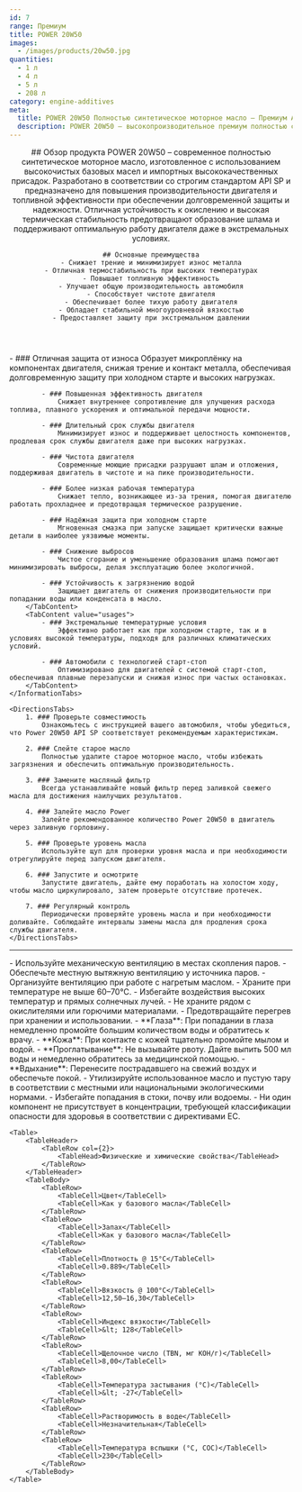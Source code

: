 ```yaml
---
id: 7
range: Премиум
title: POWER 20W50
images:
  - /images/products/20w50.jpg
quantities:
  - 1 л
  - 4 л
  - 5 л
  - 208 л
category: engine-additives
meta:
  title: POWER 20W50 Полностью синтетическое моторное масло – Премиум API SP для современных двигателей
  description: POWER 20W50 – высокопроизводительное премиум полностью синтетическое моторное масло, соответствующее стандарту API SP. Обеспечивает повышенную топливную эффективность, защиту от износа и надежную работу при холодном старте. Идеально для автомобилей с системой старт-стоп и в экстремальных температурных условиях.
---
```


<Header>
    ## Обзор продукта
    POWER 20W50 – современное полностью синтетическое моторное масло, изготовленное с использованием высокочистых базовых масел и импортных высококачественных присадок. Разработано в соответствии со строгим стандартом API SP и предназначено для повышения производительности двигателя и топливной эффективности при обеспечении долговременной защиты и надежности. Отличная устойчивость к окислению и высокая термическая стабильность предотвращают образование шлама и поддерживают оптимальную работу двигателя даже в экстремальных условиях.

    ## Основные преимущества
    - Снижает трение и минимизирует износ металла
    - Отличная термостабильность при высоких температурах
    - Повышает топливную эффективность
    - Улучшает общую производительность автомобиля
    - Способствует чистоте двигателя
    - Обеспечивает более тихую работу двигателя
    - Обладает стабильной многоуровневой вязкостью
    - Предоставляет защиту при экстремальном давлении
</Header>

<Section>
    <InformationTabs>
        <TabContent value="core">
            - ### Отличная защита от износа
                Образует микроплёнку на компонентах двигателя, снижая трение и контакт металла, обеспечивая долговременную защиту при холодном старте и высоких нагрузках.

            - ### Повышенная эффективность двигателя
                Снижает внутреннее сопротивление для улучшения расхода топлива, плавного ускорения и оптимальной передачи мощности.

            - ### Длительный срок службы двигателя
                Минимизирует износ и поддерживает целостность компонентов, продлевая срок службы двигателя даже при высоких нагрузках.

            - ### Чистота двигателя
                Современные моющие присадки разрушают шлам и отложения, поддерживая двигатель в чистоте и на пике производительности.

            - ### Более низкая рабочая температура
                Снижает тепло, возникающее из-за трения, помогая двигателю работать прохладнее и предотвращая термическое разрушение.

            - ### Надёжная защита при холодном старте
                Мгновенная смазка при запуске защищает критически важные детали в наиболее уязвимые моменты.

            - ### Снижение выбросов
                Чистое сгорание и уменьшение образования шлама помогают минимизировать выбросы, делая эксплуатацию более экологичной.

            - ### Устойчивость к загрязнению водой
                Защищает двигатель от снижения производительности при попадании воды или конденсата в масло.
        </TabContent>
        <TabContent value="usages">
            - ### Экстремальные температурные условия
                Эффективно работает как при холодном старте, так и в условиях высокой температуры, подходя для различных климатических условий.

            - ### Автомобили с технологией старт-стоп
                Оптимизировано для двигателей с системой старт-стоп, обеспечивая плавные перезапуски и снижая износ при частых остановках.
        </TabContent>
    </InformationTabs>

    <DirectionsTabs>
        1. ### Проверьте совместимость
            Ознакомьтесь с инструкцией вашего автомобиля, чтобы убедиться, что Power 20W50 API SP соответствует рекомендуемым характеристикам.

        2. ### Слейте старое масло
            Полностью удалите старое моторное масло, чтобы избежать загрязнения и обеспечить оптимальную производительность.

        3. ### Замените масляный фильтр
            Всегда устанавливайте новый фильтр перед заливкой свежего масла для достижения наилучших результатов.

        4. ### Залейте масло Power
            Залейте рекомендованное количество Power 20W50 в двигатель через заливную горловину.

        5. ### Проверьте уровень масла
            Используйте щуп для проверки уровня масла и при необходимости отрегулируйте перед запуском двигателя.

        6. ### Запустите и осмотрите
            Запустите двигатель, дайте ему поработать на холостом ходу, чтобы масло циркулировало, затем проверьте отсутствие протечек.

        7. ### Регулярный контроль
            Периодически проверяйте уровень масла и при необходимости доливайте. Соблюдайте интервалы замены масла для продления срока службы двигателя.
    </DirectionsTabs>
</Section>

***

<Section>
    <SafetyTabs>
        <TabContent value="handling">
            - Используйте механическую вентиляцию в местах скопления паров.
            - Обеспечьте местную вытяжную вентиляцию у источника паров.
            - Организуйте вентиляцию при работе с нагретым маслом.
            - Храните при температуре не выше 60–70°C.
            - Избегайте воздействия высоких температур и прямых солнечных лучей.
            - Не храните рядом с окислителями или горючими материалами.
            - Предотвращайте перегрев при хранении и использовании.
        </TabContent>
        <TabContent value="first-aid">
            - **Глаза**: При попадании в глаза немедленно промойте большим количеством воды и обратитесь к врачу.
            - **Кожа**: При контакте с кожей тщательно промойте мылом и водой.
            - **Проглатывание**: Не вызывайте рвоту. Дайте выпить 500 мл воды и немедленно обратитесь за медицинской помощью.
            - **Вдыхание**: Перенесите пострадавшего на свежий воздух и обеспечьте покой.
        </TabContent>
        <TabContent value="disposal">
            - Утилизируйте использованное масло и пустую тару в соответствии с местными или национальными экологическими нормами.
            - Избегайте попадания в стоки, почву или водоемы.
        </TabContent>
        <TabContent value="hazardous">
            - Ни один компонент не присутствует в концентрации, требующей классификации опасности для здоровья в соответствии с директивами ЕС.
        </TabContent>
    </SafetyTabs>

    <Table>
        <TableHeader>
            <TableRow col={2}>
                <TableHead>Физические и химические свойства</TableHead>
            </TableRow>
        </TableHeader>
        <TableBody>
            <TableRow>
                <TableCell>Цвет</TableCell>
                <TableCell>Как у базового масла</TableCell>
            </TableRow>
            <TableRow>
                <TableCell>Запах</TableCell>
                <TableCell>Как у базового масла</TableCell>
            </TableRow>
            <TableRow>
                <TableCell>Плотность @ 15°C</TableCell>
                <TableCell>0.889</TableCell>
            </TableRow>
            <TableRow>
                <TableCell>Вязкость @ 100°C</TableCell>
                <TableCell>12,50–16,30</TableCell>
            </TableRow>
            <TableRow>
                <TableCell>Индекс вязкости</TableCell>
                <TableCell>&lt; 128</TableCell>
            </TableRow>
            <TableRow>
                <TableCell>Щелочное число (TBN, мг KOH/г)</TableCell>
                <TableCell>8,00</TableCell>
            </TableRow>
            <TableRow>
                <TableCell>Температура застывания (°C)</TableCell>
                <TableCell>&lt; -27</TableCell>
            </TableRow>
            <TableRow>
                <TableCell>Растворимость в воде</TableCell>
                <TableCell>Незначительная</TableCell>
            </TableRow>
            <TableRow>
                <TableCell>Температура вспышки (°C, COC)</TableCell>
                <TableCell>230</TableCell>
            </TableRow>
        </TableBody>
    </Table>
</Section>
